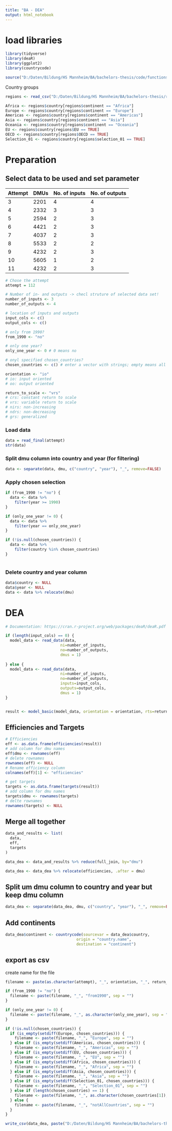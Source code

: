 ```yaml
---
title: "BA - DEA"
output: html_notebook
---
```


# load libraries

```r
library(tidyverse)
library(deaR)
library(ggplot2)
library(countrycode)

source("D:/Daten/Bildung/HS Mannheim/BA/bachelors-thesis/code/functions.R")
```

Country groups

```r
regions <- read_csv("D:/Daten/Bildung/HS Mannheim/BA/bachelors-thesis/regions.csv", show_col_types = FALSE)

Africa <- regions$country[regions$continent == "Africa"]
Europe <- regions$country[regions$continent == "Europe"]
Americas <- regions$country[regions$continent == "Americas"]
Asia <- regions$country[regions$continent == "Asia"]
Oceania <- regions$country[regions$continent == "Oceania"]
EU <- regions$country[regions$EU == TRUE]
OECD <- regions$country[regions$OECD == TRUE]
Selection_01 <- regions$country[regions$selection_01 == TRUE]

```

# Preparation

## Select data to be used and set parameter

| Attempt | DMUs | No. of inputs | No. of outputs |
|---------|------|---------------|----------------|
| 3       | 2201 | 4             | 4              |
| 4       | 2332 | 3             | 3              |
| 5       | 2594 | 2             | 3              |
| 6       | 4421 | 2             | 3              |
| 7       | 4037 | 2             | 3              |
| 8       | 5533 | 2             | 2              |
| 9       | 4232 | 2             | 3              |
| 10      | 5605 | 1             | 2              |
| 11      | 4232 | 2             | 3              |

```r
# Chose the attempt
attempt = 112

# Number of in- and outputs -> checl struture of selected data set!
number_of_inputs <- 3
number_of_outputs <- 4

# location of inputs and outputs
input_cols <- c()
output_cols <- c()

# only from 1990?
from_1990 <- "no"

# only one year?
only_one_year <- 0 # 0 means no

# onyl specified chosen_countries?
chosen_countries <- c() # enter a vector with strings; empty means all

orientation <- "io"
# io: input oriented
# oo: output oriented

return_to_scale <- "vrs"
# crs: constant return to scale
# vrs: variable return to scale
# nirs: non-increasing
# ndrs: non-decreasing
# grs: generalized
```

### Load data

```r
data = read_final(attempt)
str(data)
```

### Split dmu column into country and year (for filtering)

```r
data <- separate(data, dmu, c("country", "year"), "_", remove=FALSE)
```

### Apply chosen selection

```r

if (from_1990 != "no") {
  data <- data %>%
    filter(year >= 1990)
}

if (only_one_year != 0) {
  data <- data %>%
    filter(year == only_one_year)
}

if (!is.null(chosen_countries)) {
  data <- data %>%
    filter(country %in% chosen_countries)
}
  
```

### Delete country and year column

```r
data$country <- NULL
data$year <- NULL
data <- data %>% relocate(dmu)
```

# DEA

```r
# Documentation: https://cran.r-project.org/web/packages/deaR/deaR.pdf

if (length(input_cols) == 0) {
  model_data <- read_data(data, 
                        ni=number_of_inputs, 
                        no=number_of_outputs, 
                        dmus = 1)
  
} else {
  model_data <- read_data(data, 
                        ni=number_of_inputs, 
                        no=number_of_outputs, 
                        inputs=input_cols,
                        outputs=output_cols,
                        dmus = 1)
}


result <- model_basic(model_data, orientation = orientation, rts=return_to_scale)
```

## Efficiencies and Targets

```r
# Efficiencies
eff <- as.data.frame(efficiencies(result))
# add column for dmu names
eff$dmu <- rownames(eff)
# delete rownames
rownames(eff) <- NULL
# Rename efficiency column
colnames(eff)[1] <- "efficiencies"

# get targets
targets <- as.data.frame(targets(result))
# add column for dmu names
targets$dmu <- rownames(targets)
# delte rownames
rownames(targets) <- NULL
```

## Merge all together

```r
data_and_results <- list(
  data,
  eff,
  targets
)

data_dea <- data_and_results %>% reduce(full_join, by="dmu")
```

```r
data_dea <- data_dea %>% relocate(efficiencies, .after = dmu)
```

## Split um dmu column to country and year but keep dmu column

```r
data_dea <- separate(data_dea, dmu, c("country", "year"), "_", remove=FALSE)
```

## Add continents

```r
data_dea$continent <- countrycode(sourcevar = data_dea$country,
                               origin = "country.name",
                               destination = "continent")
```

## export as csv

create name for the file

```r
filename <- paste(as.character(attempt), "_", orientation, "_", return_to_scale, sep = "")

if (from_1990 != "no") {
  filename <- paste(filename, "_", "from1990", sep = "")
}

if (only_one_year != 0) {
  filename <- paste(filename, "_", as.character(only_one_year), sep = "")  
}

if (!is.null(chosen_countries)) {
  if (is_empty(setdiff(Europe, chosen_countries))) {
    filename <- paste(filename, "_", "Europe", sep = "")
  } else if (is_empty(setdiff(Americas, chosen_countries))) {
    filename <- paste(filename, "_", "Americas", sep = "")
  } else if (is_empty(setdiff(EU, chosen_countries))) {
    filename <- paste(filename, "_", "EU", sep = "")
  } else if (is_empty(setdiff(Africa, chosen_countries))) {
    filename <- paste(filename, "_", "Africa", sep = "")
  } else if (is_empty(setdiff(Asia, chosen_countries))) {
    filename <- paste(filename, "_", "Asia", sep = "")
  } else if (is_empty(setdiff(Selection_01, chosen_countries))) {
    filename <- paste(filename, "_", "Selection_01", sep = "")
  } else if (length(chosen_countries) == 1) {
    filename <- paste(filename, "_", as.character(chosen_countries[1]), sep = "")
  } else {
    filename <- paste(filename, "_", "notAllCountries", sep = "")
  }
}

```

```r
write_csv(data_dea, paste("D:/Daten/Bildung/HS Mannheim/BA/bachelors-thesis/processed_data/dea_results_", filename, ".csv", sep = ""))
```
